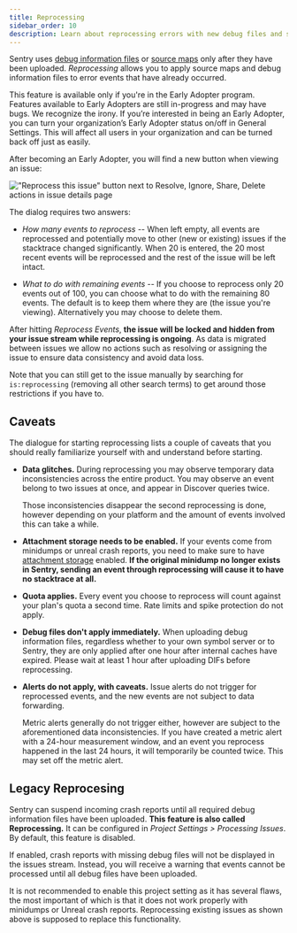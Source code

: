 ```yaml
---
title: Reprocessing
sidebar_order: 10
description: Learn about reprocessing errors with new debug files and source maps.
---
```


Sentry uses [debug information
files](/platforms/native/data-management/debug-files/) or
[source maps](/platforms/javascript/sourcemaps/) only after they have been uploaded. _Reprocessing_ allows you to apply source maps and debug information files to error events that have already occurred.

<Note>

This feature is available only if you're in the Early Adopter program. Features available to Early Adopters are still in-progress and may have bugs. We recognize the irony.
If you’re interested in being an Early Adopter, you can turn your organization’s Early Adopter status on/off in General Settings. This will affect all users in your organization and can be turned back off just as easily.

</Note>

After becoming an Early Adopter, you will find a new button when viewing an issue:

!["Reprocess this issue" button next to Resolve, Ignore, Share, Delete actions in issue details page](reprocessing-btn.png)

The dialog requires two answers:

* _How many events to reprocess_ -- When left empty, all events are reprocessed
  and potentially move to other (new or existing) issues if the stacktrace
  changed significantly. When 20 is entered, the 20 most recent events will be
  reprocessed and the rest of the issue will be left intact.

* _What to do with remaining events_ -- If you choose to reprocess only 20
  events out of 100, you can choose what to do with the remaining 80 events.
  The default is to keep them where they are (the issue you're viewing).
  Alternatively you may choose to delete them.

After hitting _Reprocess Events_, **the issue will be locked and hidden from
your issue stream while reprocessing is ongoing**. As data is migrated between
issues we allow no actions such as resolving or assigning the issue to ensure
data consistency and avoid data loss.

Note that you can still get to the issue manually by searching for
`is:reprocessing` (removing all other search terms) to get around those
restrictions if you have to.

## Caveats

The dialogue for starting reprocessing lists a couple of caveats that you
should really familiarize yourself with and understand before starting.

* **Data glitches.** During reprocessing you may observe temporary data
  inconsistencies across the entire product. You may observe an event belong to
  two issues at once, and appear in Discover queries twice.

  Those inconsistencies disappear the second reprocessing is done, however
  depending on your platform and the amount of events involved this can take a
  while.

* **Attachment storage needs to be enabled.** If your events come from
  minidumps or unreal crash reports, you need to make sure to have [attachment
  storage](/platforms/native/enriching-events/attachments/#crash-reports-and-privacy)
  enabled. **If the original minidump no longer exists in Sentry, sending an
  event through reprocessing will cause it to have no stacktrace at all.**

* **Quota applies.** Every event you choose to reprocess will count against
  your plan's quota a second time. Rate limits and spike protection do not
  apply.

* **Debug files don't apply immediately.** When uploading debug information
  files, regardless whether to your own symbol server or to Sentry, they are
  only applied after one hour after internal caches have expired. Please wait
  at least 1 hour after uploading DIFs before reprocessing.

* **Alerts do not apply, with caveats.** Issue alerts do not trigger for
  reprocessed events, and the new events are not subject to data forwarding.

  Metric alerts generally do not trigger either, however are subject to the
  aforementioned data inconsistencies. If you have created a metric alert with
  a 24-hour measurement window, and an event you reprocess happened in the last
  24 hours, it will temporarily be counted twice. This may set off the metric
  alert.

## Legacy Reprocesing

Sentry can suspend incoming crash reports until all required debug information
files have been uploaded. **This feature is also called Reprocessing.** It can
be configured in _Project Settings > Processing Issues_. By default, this
feature is disabled.

If enabled, crash reports with missing debug files will not be displayed in the
issues stream. Instead, you will receive a warning that events cannot be
processed until all debug files have been uploaded.

It is not recommended to enable this project setting as it has several flaws,
the most important of which is that it does not work properly with minidumps or
Unreal crash reports. Reprocessing existing issues as shown above is supposed
to replace this functionality.
